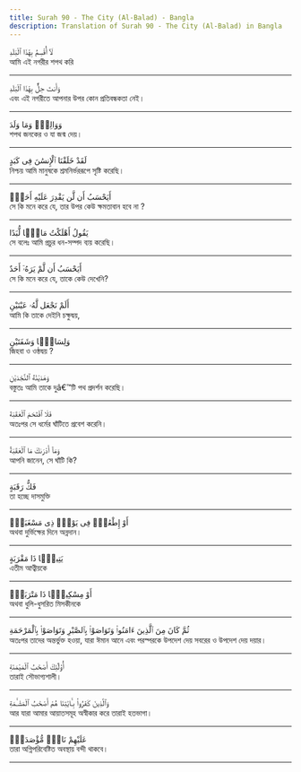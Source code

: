 ```yaml
---
title: Surah 90 - The City (Al-Balad) - Bangla
description: Translation of Surah 90 - The City (Al-Balad) in Bangla
---
```





<Aside type="quran" title="1">
لَآ أُقْسِمُ بِهَٰذَا ٱلْبَلَدِ
</Aside>

<Aside type="reference" title="1">
আমি এই নগরীর শপথ করি
</Aside>

---

<Aside type="quran" title="2">
وَأَنتَ حِلٌّۢ بِهَٰذَا ٱلْبَلَدِ
</Aside>

<Aside type="reference" title="2">
এবং এই নগরীতে আপনার উপর কোন প্রতিবন্ধকতা নেই।
</Aside>

---

<Aside type="quran" title="3">
وَوَالِدٍۢ وَمَا وَلَدَ
</Aside>

<Aside type="reference" title="3">
শপথ জনকের ও যা জন্ম দেয়।
</Aside>

---

<Aside type="quran" title="4">
لَقَدْ خَلَقْنَا ٱلْإِنسَٰنَ فِى كَبَدٍ
</Aside>

<Aside type="reference" title="4">
নিশ্চয় আমি মানুষকে শ্রমনির্ভররূপে সৃষ্টি করেছি।
</Aside>

---

<Aside type="quran" title="5">
أَيَحْسَبُ أَن لَّن يَقْدِرَ عَلَيْهِ أَحَدٌۭ
</Aside>

<Aside type="reference" title="5">
সে কি মনে করে যে, তার উপর কেউ ক্ষমতাবান হবে না ?
</Aside>

---

<Aside type="quran" title="6">
يَقُولُ أَهْلَكْتُ مَالًۭا لُّبَدًا
</Aside>

<Aside type="reference" title="6">
সে বলেঃ আমি প্রচুর ধন-সম্পদ ব্যয় করেছি।
</Aside>

---

<Aside type="quran" title="7">
أَيَحْسَبُ أَن لَّمْ يَرَهُۥٓ أَحَدٌ
</Aside>

<Aside type="reference" title="7">
সে কি মনে করে যে, তাকে কেউ দেখেনি?
</Aside>

---

<Aside type="quran" title="8">
أَلَمْ نَجْعَل لَّهُۥ عَيْنَيْنِ
</Aside>

<Aside type="reference" title="8">
আমি কি তাকে দেইনি চক্ষুদ্বয়,
</Aside>

---

<Aside type="quran" title="9">
وَلِسَانًۭا وَشَفَتَيْنِ
</Aside>

<Aside type="reference" title="9">
জিহবা ও ওষ্ঠদ্বয় ?
</Aside>

---

<Aside type="quran" title="10">
وَهَدَيْنَٰهُ ٱلنَّجْدَيْنِ
</Aside>

<Aside type="reference" title="10">
বস্তুতঃ আমি তাকে দুâ€™টি পথ প্রদর্শন করেছি।
</Aside>

---

<Aside type="quran" title="11">
فَلَا ٱقْتَحَمَ ٱلْعَقَبَةَ
</Aside>

<Aside type="reference" title="11">
অতঃপর সে ধর্মের ঘাঁটিতে প্রবেশ করেনি।
</Aside>

---

<Aside type="quran" title="12">
وَمَآ أَدْرَىٰكَ مَا ٱلْعَقَبَةُ
</Aside>

<Aside type="reference" title="12">
আপনি জানেন, সে ঘাঁটি কি?
</Aside>

---

<Aside type="quran" title="13">
فَكُّ رَقَبَةٍ
</Aside>

<Aside type="reference" title="13">
তা হচ্ছে দাসমুক্তি
</Aside>

---

<Aside type="quran" title="14">
أَوْ إِطْعَٰمٌۭ فِى يَوْمٍۢ ذِى مَسْغَبَةٍۢ
</Aside>

<Aside type="reference" title="14">
অথবা দুর্ভিক্ষের দিনে অন্নদান।
</Aside>

---

<Aside type="quran" title="15">
يَتِيمًۭا ذَا مَقْرَبَةٍ
</Aside>

<Aside type="reference" title="15">
এতীম আত্বীয়কে
</Aside>

---

<Aside type="quran" title="16">
أَوْ مِسْكِينًۭا ذَا مَتْرَبَةٍۢ
</Aside>

<Aside type="reference" title="16">
অথবা ধুলি-ধুসরিত মিসকীনকে
</Aside>

---

<Aside type="quran" title="17">
ثُمَّ كَانَ مِنَ ٱلَّذِينَ ءَامَنُوا۟ وَتَوَاصَوْا۟ بِٱلصَّبْرِ وَتَوَاصَوْا۟ بِٱلْمَرْحَمَةِ
</Aside>

<Aside type="reference" title="17">
অতঃপর তাদের অন্তর্ভুক্ত হওয়া, যারা ঈমান আনে এবং পরস্পরকে উপদেশ দেয় সবরের ও উপদেশ দেয় দয়ার।
</Aside>

---

<Aside type="quran" title="18">
أُو۟لَٰٓئِكَ أَصْحَٰبُ ٱلْمَيْمَنَةِ
</Aside>

<Aside type="reference" title="18">
তারাই সৌভাগ্যশালী।
</Aside>

---

<Aside type="quran" title="19">
وَٱلَّذِينَ كَفَرُوا۟ بِـَٔايَٰتِنَا هُمْ أَصْحَٰبُ ٱلْمَشْـَٔمَةِ
</Aside>

<Aside type="reference" title="19">
আর যারা আমার আয়াতসমূহ অস্বীকার করে তারাই হতভাগা।
</Aside>

---

<Aside type="quran" title="20">
عَلَيْهِمْ نَارٌۭ مُّؤْصَدَةٌۢ
</Aside>

<Aside type="reference" title="20">
তারা অগ্নিপরিবেষ্টিত অবস্থায় বন্দী থাকবে।
</Aside>

---
